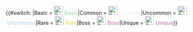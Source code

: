 <includeonly>{{#switch: {{{1}}}
|Basic = [[File:Rarity basic.png|24px|link=]]&nbsp;<span style="color:#a5daaa">Basic</span>|Common = [[File:Rarity common.png|24px|link=]]&nbsp;<span style="color:#ecf2f2">Common</span>|Uncommon = [[File:Rarity uncommon.png|24px|link=]]&nbsp;<span style="color:#a5cfef">Uncommon</span>|Rare = [[File:Rarity rare.png|24px|link=]]&nbsp;<span style="color:#e9d64f">Rare</span>|Boss = [[File:Rarity boss.png|24px|link=]]&nbsp;<span style="color:#c669b2">Boss</span>|Unique = [[File:Rarity unique.png|24px|link=]]&nbsp;<span style="color:#c669b2">Unique</span>}}</includeonly>
<noinclude>{{Doc}}[[Category:Icon templates|{{PAGENAME}}]]</noinclude>